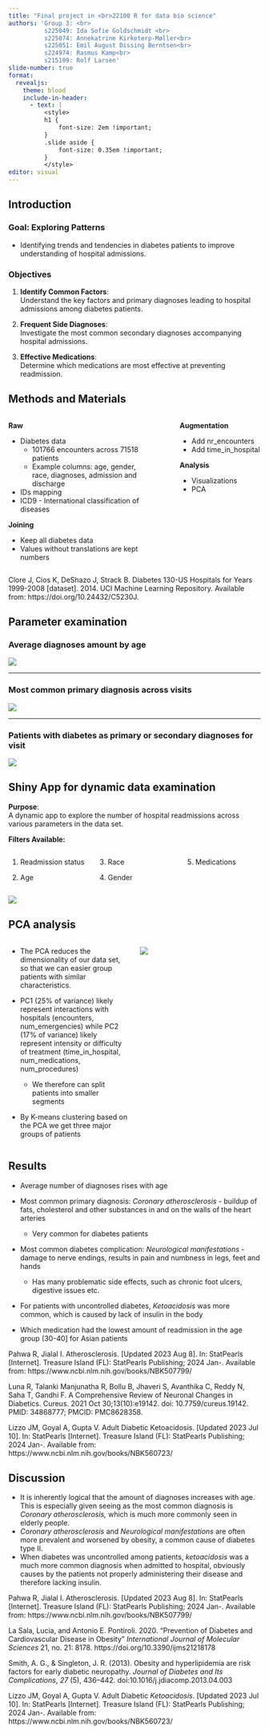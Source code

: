```yaml
---
title: "Final project in <br>22100 R for data bio science"
authors: 'Group 3: <br>
          s225049: Ida Sofie Goldschmidt <br>
          s225074: Annekatrine Kirketerp-Møller<br>
          s225051: Emil August Dissing Berntsen<br>
          s224974: Rasmus Kamp<br>
          s215109: Rolf Larsen'
slide-number: true
format: 
  revealjs: 
    theme: blood
    include-in-header:
      - text: |
          <style>
          h1 {
              font-size: 2em !important; 
          }
          .slide aside {
              font-size: 0.35em !important;
          }
          </style>
editor: visual
---
```


## Introduction

::: r-fit-text
### **Goal: Exploring Patterns**

-   Identifying trends and tendencies in diabetes patients to improve understanding of hospital admissions.

### Objectives

1.  **Identify Common Factors**:\
    Understand the key factors and primary diagnoses leading to hospital admissions among diabetes patients.

2.  **Frequent Side Diagnoses**:\
    Investigate the most common secondary diagnoses accompanying hospital admissions.

3.  **Effective Medications**:\
    Determine which medications are most effective at preventing readmission.
:::

## Methods and Materials

:::::::: r-fit-text
:::::: columns
::: {.column width="60%"}
**Raw**

-   Diabetes data
    -   101766 encounters across 71518 patients
    -   Example columns: age, gender, race, diagnoses, admission and discharge
-   IDs mapping
-   ICD9 - International classification of diseases

**Joining**

-   Keep all diabetes data
-   Values without translations are kept numbers
:::

::: {.column width="5%"}
:::

::: {.column width="35%"}
**Augmentation**

-   Add nr_encounters
-   Add time_in_hospital

**Analysis**

-   Visualizations
-   PCA
:::
::::::

::: aside
Clore J, Cios K, DeShazo J, Strack B. Diabetes 130-US Hospitals for Years 1999-2008 \[dataset\]. 2014. UCI Machine Learning Repository. Available from: https://doi.org/10.24432/C5230J.
:::
::::::::

## Parameter examination

### Average diagnoses amount by age

![](images/average_diagnoses_for_all_races.png){fig-align="center"}

------------------------------------------------------------------------

### Most common primary diagnosis across visits

![](images/most_common_primary_diagnoses_per_visit.png){fig-align="center"}

------------------------------------------------------------------------

### Patients with diabetes as primary or secondary diagnoses for visit

![](images/diabetes_management_and_complications_for_patients_with_complications.png){fig-align="center"}

## Shiny App for dynamic data examination

::::::: r-fit-text
**Purpose**:\
A dynamic app to explore the number of hospital readmissions across various parameters in the data set.

**Filters Available:**

:::::: columns
::: {.column width="32%"}
1.  Readmission status

2.  Age
:::

::: {.column width="32%"}
3.  Race

4.  Gender
:::

::: {.column width="32%"}
5.  Medications
:::
::::::
:::::::

![](images/shiny_app_example.jpg){fig-align="center"}

## PCA analysis

:::::: r-fit-text
::::: columns
::: {.column width="50%"}
-   The PCA reduces the dimensionality of our data set, so that we can easier group patients with similar characteristics.

-   PC1 (25% of variance) likely represent interactions with hospitals (encounters, num_emergencies) while PC2 (17% of variance) likely represent intensity or difficulty of treatment (time_in_hospital, num_medications, num_procedures)

    -   We therefore can split patients into smaller segments

-   By K-means clustering based on the PCA we get three major groups of patients
:::

::: {.column width="50%"}
![](images/06_pca_clustered-01.jpg){fig-align="center"}
:::
:::::
::::::

## Results

:::: r-fit-text
-   Average number of diagnoses rises with age

-   Most common primary diagnosis: *Coronary atherosclerosis* - buildup of fats, cholesterol and other substances in and on the walls of the heart arteries

    -   Very common for diabetes patients

-   Most common diabetes complication: *Neurological manifestations* - damage to nerve endings, results in pain and numbness in legs, feet and hands

    -   Has many problematic side effects, such as chronic foot ulcers, digestive issues etc.

-   For patients with uncontrolled diabetes, *Ketoacidosis* was more common, which is caused by lack of insulin in the body

-   Which medication had the lowest amount of readmission in the age group (30-40\] for Asian patients

::: aside
Pahwa R, Jialal I. Atherosclerosis. \[Updated 2023 Aug 8\]. In: StatPearls \[Internet\]. Treasure Island (FL): StatPearls Publishing; 2024 Jan-. Available from: https://www.ncbi.nlm.nih.gov/books/NBK507799/

Luna R, Talanki Manjunatha R, Bollu B, Jhaveri S, Avanthika C, Reddy N, Saha T, Gandhi F. A Comprehensive Review of Neuronal Changes in Diabetics. Cureus. 2021 Oct 30;13(10):e19142. doi: 10.7759/cureus.19142. PMID: 34868777; PMCID: PMC8628358.

Lizzo JM, Goyal A, Gupta V. Adult Diabetic Ketoacidosis. \[Updated 2023 Jul 10\]. In: StatPearls \[Internet\]. Treasure Island (FL): StatPearls Publishing; 2024 Jan-. Available from: https://www.ncbi.nlm.nih.gov/books/NBK560723/
:::
::::

## Discussion

:::: r-fit-text
-   It is inherently logical that the amount of diagnoses increases with age. This is especially given seeing as the most common diagnosis is *Coronary atherosclerosis,* which is much more commonly seen in elderly people.
-   *Coronary atherosclerosis* and *Neurological manifestations* are often more prevalent and worsened by obesity, a common cause of diabetes type II.
-   When diabetes was uncontrolled among patients, *ketoacidosis* was a much more common diagnosis when admitted to hospital, obviously causes by the patients not properly administering their disease and therefore lacking insulin.

::: aside
Pahwa R, Jialal I. Atherosclerosis. \[Updated 2023 Aug 8\]. In: StatPearls \[Internet\]. Treasure Island (FL): StatPearls Publishing; 2024 Jan-. Available from: https://www.ncbi.nlm.nih.gov/books/NBK507799/

La Sala, Lucia, and Antonio E. Pontiroli. 2020. "Prevention of Diabetes and Cardiovascular Disease in Obesity" *International Journal of Molecular Sciences* 21, no. 21: 8178. https://doi.org/10.3390/ijms21218178

Smith, A. G., & Singleton, J. R. (2013). Obesity and hyperlipidemia are risk factors for early diabetic neuropathy. *Journal of Diabetes and Its Complications*, *27* (5), 436–442. doi:10.1016/j.jdiacomp.2013.04.003

Lizzo JM, Goyal A, Gupta V. Adult Diabetic *Ketoacidosis*. \[Updated 2023 Jul 10\]. In: StatPearls \[Internet\]. Treasure Island (FL): StatPearls Publishing; 2024 Jan-. Available from: https://www.ncbi.nlm.nih.gov/books/NBK560723/
:::
::::
